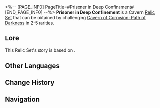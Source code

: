 <%-- [PAGE_INFO]
PageTitle=#Prisoner in Deep Confinement#
[END_PAGE_INFO] --%>
{{Relic Set Infobox
|id           = 81164
|image1       = Item Prisoner in Deep Confinement.png{{subst:void|<!--$UPLOAD:<<SpriteOutput/ItemFigures/71025.png>-<Item Prisoner in Deep Confinement.png>-<Relic Icons>>-->}}
|type         = Cavern Relic
|2pcBonus     = Increases ATK by 12%.
|4pcBonus     = For every DoT the enemy target is afflicted with, the wearer will ignore 6% of its DEF when dealing DMG to it. This effect is valid for a max of 3 DoTs.
|head         = Prisoner's Sealed Muzzle
|hand         = Prisoner's Leadstone Shackles
|body         = Prisoner's Repressive Straitjacket
|feet         = Prisoner's Restrictive Fetters
|rarity       = 2345
|source2.1    = [[Cavern of Corrosion: Path of Darkness]]
|source3.1    = [[Cavern of Corrosion: Path of Darkness]]
|source4.1    = [[Cavern of Corrosion: Path of Darkness]]
|source5.1    = [[Cavern of Corrosion: Path of Darkness]]
|source5.2    = [[Synthesize Relics]]
|utility1     = 
|utility2     = 
|utility3     = 
}}
'''Prisoner in Deep Confinement''' is a Cavern [[Relic/Sets|Relic Set]] that can be obtained by challenging [[Cavern of Corrosion: Path of Darkness]] in 2-5{{Icon/Stars|1}} rarities.

==Lore==
This Relic Set's story is based on {{tx}}.
{{Relic Lore|Prisoner in Deep Confinement}}

==Other Languages==
{{Other Languages
|en   = Prisoner in Deep Confinement
|zhs  = 幽锁深牢的系囚
|zht  = 幽鎖深牢的繫囚
|ja   = 深い牢獄の囚人
|ko   = 깊은 감옥에 수감된 죄수
|es   = Prisionero aislado
|fr   = Prisonnier enchaîné
|ru   = Пленник мрачной темницы
|th   = Prisoner in Deep Confinement
|vi   = Tù Nhân Ngục Tối
|de   = Gefangene in tiefem Gewahrsam
|id   = Prisoner in Deep Confinement
|pt   = Prisioneiro em Confinamento Profundo
}}

==Change History==
{{Change History|1.5}}

==Navigation==
{{Relic Set Navbox}}